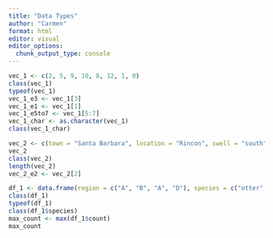 ```yaml
---
title: "Data Types"
author: "Carmen"
format: html
editor: visual
editor_options: 
  chunk_output_type: console
---
```


```r
vec_1 <- c(2, 5, 9, 10, 8, 12, 1, 0)
class(vec_1)
typeof(vec_1)
vec_1_e3 <- vec_1[3]
vec_1_e1 <- vec_1[1]
vec_1_e5to7 <- vec_1[5:7]
vec_1_char <- as.character(vec_1)
class(vec_1_char)
```

```r
vec_2 <- c(town = "Santa Barbara", location = "Rincon", swell = "south")
vec_2
class(vec_2)
length(vec_2)
vec_2_e2 <- vec_2[2]
```

```r
df_1 <- data.frame(region = c("A", "B", "A", "D"), species = c("otter", "great white", "sea lion", "gray whale"), count = c(12, 2, 36, 6))
class(df_1)
typeof(df_1)
class(df_1$species)
max_count <- max(df_1$count)
max_count
```

